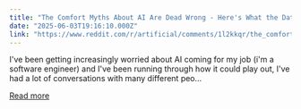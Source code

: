 ```yaml
---
title: "The Comfort Myths About AI Are Dead Wrong - Here's What the Data Actually Shows"
date: "2025-06-03T19:16:10.000Z"
link: "https://www.reddit.com/r/artificial/comments/1l2kkqr/the_comfort_myths_about_ai_are_dead_wrong_heres/"
---
```


I've been getting increasingly worried about AI coming for my job (i'm a software engineer) and I've been running through how it could play out, I've had a lot of conversations with many different peo...

[Read more](https://www.reddit.com/r/artificial/comments/1l2kkqr/the_comfort_myths_about_ai_are_dead_wrong_heres/)
